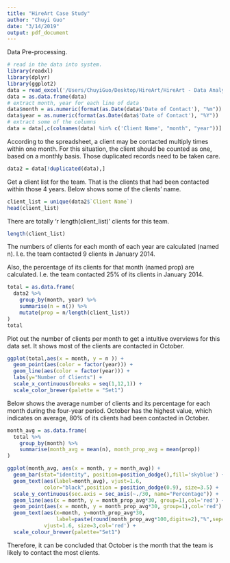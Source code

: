 ```yaml
---
title: "HireArt Case Study"
author: "Chuyi Guo"
date: "3/14/2019"
output: pdf_document
---
```


Data Pre-processing.

```r
# read in the data into system.
library(readxl)
library(dplyr)
library(ggplot2)
data = read_excel('/Users/ChuyiGuo/Desktop/HireArt/HireArt - Data Analyst Exercise 10.12.17.xlsx')
data = as.data.frame(data)
# extract month, year for each line of data
data$month = as.numeric(format(as.Date(data$'Date of Contact'), "%m"))
data$year = as.numeric(format(as.Date(data$'Date of Contact'), "%Y"))
# extract some of the columns  
data = data[,c(colnames(data) %in% c('Client Name', "month", "year"))]
```

According to the spreadsheet, a client may be contacted multiply times within one month. For this situation, the client should be counted as one, based on a monthly basis. Those duplicated records need to be taken care.

```r
data2 = data[!duplicated(data),]
```

Get a client list for the team. That is the clients that had been contacted within those 4 years. Below shows some of the clients' name.

```r
client_list = unique(data2$`Client Name`)
head(client_list)
```

There are totally 'r length(client_list)' clients for this team.

```r
length(client_list)
```

The numbers of clients for each month of each year are calculated (named n). I.e. the team contacted 9 clients in January 2014. 

Also, the percentage of its clients for that month (named prop) are calculated. I.e. the team contacted 25% of its clients in January 2014. 

```r
total = as.data.frame(
  data2 %>%
    group_by(month, year) %>%
    summarise(n = n()) %>%
    mutate(prop = n/length(client_list))
)
total
```

Plot out the number of clients per month to get a intuitive overviews for this data set. It shows most of the clients are contacted in October.

```r
ggplot(total,aes(x = month, y = n )) +
  geom_point(aes(color = factor(year))) +
  geom_line(aes(color = factor(year))) +
  labs(y="Number of Clients") +
  scale_x_continuous(breaks = seq(1,12,1)) +
  scale_color_brewer(palette = "Set1")
```

Below shows the average number of clients and its percentage for each month during the four-year period. October has the highest value, which indicates on average, 80% of its clients had been contacted in October.

```r
month_avg = as.data.frame(
  total %>%
    group_by(month) %>%
    summarise(month_avg = mean(n), month_prop_avg = mean(prop)) 
)

ggplot(month_avg, aes(x = month, y = month_avg)) +
  geom_bar(stat="identity", position=position_dodge(),fill='skyblue') +
  geom_text(aes(label=month_avg), vjust=1.6, 
            color="black",position = position_dodge(0.9), size=3.5) +
  scale_y_continuous(sec.axis = sec_axis(~./30, name="Percentage")) +
  geom_line(aes(x = month, y = month_prop_avg*30, group=1),col='red') +
  geom_point(aes(x = month, y = month_prop_avg*30, group=1),col='red') +
  geom_text(aes(x=month, y=month_prop_avg*30,
                label=paste(round(month_prop_avg*100,digits=2),"%",sep="")),
            vjust=1.6, size=3,col='red') +
  scale_colour_brewer(palette="Set1") 
```


Therefore, it can be concluded that October is the month that the team is likely to contact the most clients.

